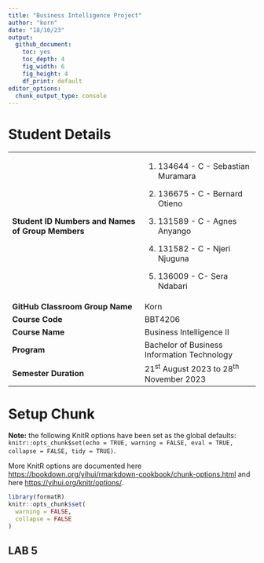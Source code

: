 ```yaml
---
title: "Business Intelligence Project"
author: "korn"
date: "18/10/23"
output:
  github_document: 
    toc: yes
    toc_depth: 4
    fig_width: 6
    fig_height: 4
    df_print: default
editor_options:
  chunk_output_type: console
---
```


# Student Details

+---------------------------------------------------+---------------------------------------------+
| **Student ID Numbers and Names of Group Members** | 1.  134644 - C - Sebastian Muramara         |
|                                                   |                                             |
|                                                   | 2.  136675 - C - Bernard Otieno             |
|                                                   |                                             |
|                                                   | 3.  131589 - C - Agnes Anyango              |
|                                                   |                                             |
|                                                   | 4.  131582 - C - Njeri Njuguna              |
|                                                   |                                             |
|                                                   | 5.  136009 - C- Sera Ndabari                |
+---------------------------------------------------+---------------------------------------------+
| **GitHub Classroom Group Name**                   | Korn                                        |
+---------------------------------------------------+---------------------------------------------+
| **Course Code**                                   | BBT4206                                     |
+---------------------------------------------------+---------------------------------------------+
| **Course Name**                                   | Business Intelligence II                    |
+---------------------------------------------------+---------------------------------------------+
| **Program**                                       | Bachelor of Business Information Technology |
+---------------------------------------------------+---------------------------------------------+
| **Semester Duration**                             | 21^st^ August 2023 to 28^th^ November 2023  |
+---------------------------------------------------+---------------------------------------------+

# Setup Chunk

**Note:** the following KnitR options have been set as the global defaults: <BR> `knitr::opts_chunk$set(echo = TRUE, warning = FALSE, eval = TRUE, collapse = FALSE, tidy = TRUE)`.

More KnitR options are documented here <https://bookdown.org/yihui/rmarkdown-cookbook/chunk-options.html> and here <https://yihui.org/knitr/options/>.

```r
library(formatR)
knitr::opts_chunk$set(
  warning = FALSE,
  collapse = FALSE
)
```
## LAB 5